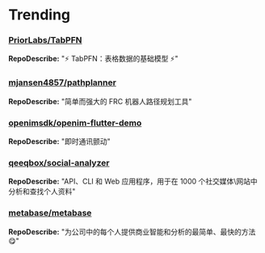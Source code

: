 
# Trending

### [PriorLabs/TabPFN](https://github.com/PriorLabs/TabPFN)
**RepoDescribe:** "⚡ TabPFN：表格数据的基础模型 ⚡"
  

### [mjansen4857/pathplanner](https://github.com/mjansen4857/pathplanner)
**RepoDescribe:** "简单而强大的 FRC 机器人路径规划工具"
  

### [openimsdk/openim-flutter-demo](https://github.com/openimsdk/openim-flutter-demo)
**RepoDescribe:** "即时通讯颤动"
  

### [qeeqbox/social-analyzer](https://github.com/qeeqbox/social-analyzer)
**RepoDescribe:** "API、CLI 和 Web 应用程序，用于在 1000 个社交媒体\\网站中分析和查找个人资料"
  

### [metabase/metabase](https://github.com/metabase/metabase)
**RepoDescribe:** "为公司中的每个人提供商业智能和分析的最简单、最快的方法😋"
  
